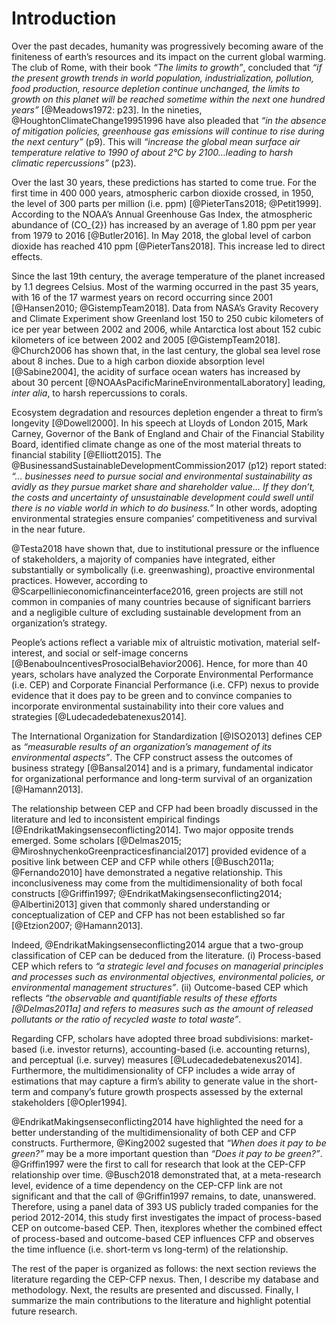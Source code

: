 
# Introduction {-}

Over the past decades, humanity was progressively becoming aware of the finiteness of earth’s resources and its impact on the current global warming. The club of Rome, with their book *"The limits to growth"*, concluded that  *"if the present growth trends in world population, industrialization, pollution, food production, resource depletion continue unchanged, the limits to growth on this planet will be reached sometime within the next one hundred years"* [@Meadows1972: p23]. In the nineties, @HoughtonClimateChange19951996 have also pleaded that *"in the absence of mitigation policies, greenhouse gas emissions will continue to rise during the next century"* (p9). This will *"increase the global mean surface air temperature relative to 1990 of about 2°C by 2100...leading to harsh climatic repercussions"* (p23). 

Over the last 30 years, these predictions has started to come true. For the first time in 400 000 years, atmospheric carbon dioxide crossed, in 1950, the level of 300 parts per million\footnote{A concentration of 300 ppm means that for every million air particles, 300 of them are carbon dioxide molecules, namely a carbon concentration of 0.03\%.} (i.e. ppm) [@PieterTans2018; @Petit1999]. According to the NOAA's Annual Greenhouse Gas Index, the atmospheric abundance of \(CO_{2}\) has increased by an average of 1.80 ppm per year from 1979 to 2016 [@Butler2016]. In May 2018, the global level of carbon dioxide has reached 410 ppm [@PieterTans2018]. This increase led to direct effects.

Since the last 19th century, the average temperature of the planet increased by 1.1 degrees Celsius. Most of the warming occurred in the past 35 years, with 16 of the 17 warmest years on record occurring since 2001 [@Hansen2010; @GistempTeam2018]. Data from NASA's Gravity Recovery and Climate Experiment show Greenland lost 150 to 250 cubic kilometers of ice per year between 2002 and 2006, while Antarctica lost about 152 cubic kilometers of ice between 2002 and 2005 [@GistempTeam2018]. @Church2006 has shown that, in the last century, the global sea level rose about 8 inches. Due to a high carbon dioxide absorption level [@Sabine2004], the acidity of surface ocean waters has increased by about 30 percent [@NOAAsPacificMarineEnvironmentalLaboratory] leading, *inter alia*, to harsh repercussions to corals.

Ecosystem degradation and resources depletion engender a threat to firm’s longevity [@Dowell2000]. In his speech at Lloyds of London 2015, Mark Carney, Governor of the Bank of England and Chair of the Financial Stability Board, identified climate change as one of the most material threats to financial stability [@Elliott2015]. The @BusinessandSustainableDevelopmentCommission2017 (p12) report stated: *"... businesses need to pursue social and environmental sustainability as avidly as they pursue market share and shareholder value... If they don’t, the costs and uncertainty of unsustainable development could swell until there is no viable world in which to do business."* In other words, adopting environmental strategies ensure companies' competitiveness and survival in the near future.

@Testa2018 have shown that, due to institutional pressure or the influence of stakeholders, a majority of companies have integrated, either substantially or symbolically (i.e. greenwashing), proactive environmental practices. However, according to @Scarpellinieconomicfinanceinterface2016, green projects are still not common in companies of many countries because of significant barriers and a negligible culture of excluding sustainable development from an organization’s strategy. 

People’s actions reflect a variable mix of altruistic motivation, material self-interest, and social or self-image concerns [@BenabouIncentivesProsocialBehavior2006]. Hence, for more than 40 years, scholars have analyzed the Corporate Environmental Performance (i.e. CEP) and Corporate Financial Performance (i.e. CFP) nexus to provide evidence that it does pay to be green and to convince companies to incorporate environmental sustainability
into their core values and strategies [@Ludecadedebatenexus2014]. 

The International Organization for Standardization [@ISO2013] defines CEP as *“measurable results of an organization’s management of its environmental aspects”*. The CFP construct assess the outcomes of business strategy [@Bansal2014] and is a primary, fundamental indicator for organizational performance and long-term survival of an organization [@Hamann2013]. 

The relationship between CEP and CFP had been broadly discussed in the literature and led to inconsistent empirical findings [@EndrikatMakingsenseconflicting2014]. Two major opposite trends emerged. Some scholars [@Delmas2015; @MiroshnychenkoGreenpracticesfinancial2017] provided evidence of a positive link between CEP and CFP while others [@Busch2011a; @Fernando2010] have demonstrated a negative relationship. This inconclusiveness may come from the multidimensionality of both focal constructs [@Griffin1997; @EndrikatMakingsenseconflicting2014; @Albertini2013] given that commonly shared understanding or conceptualization of CEP and CFP has not been established so far [@Etzion2007; @Hamann2013]. 

\newpage
Indeed, @EndrikatMakingsenseconflicting2014 argue that a two-group classification of CEP can be deduced from the literature. (i) Process-based CEP which refers to *"a strategic level and focuses on managerial principles and processes such as environmental objectives, environmental policies, or environmental management structures"*. (ii) Outcome-based CEP which reflects *"the observable and quantifiable results of these efforts [@Delmas2011a] and refers to measures such as the amount of released pollutants or the ratio of recycled waste to total waste"*. 

Regarding CFP, scholars have adopted three broad subdivisions: market-based (i.e. investor returns), accounting-based (i.e. accounting returns), and perceptual (i.e. survey) measures [@Ludecadedebatenexus2014]. Furthermore, the multidimensionality of CFP includes a wide array of estimations that may capture a firm’s ability to generate value in the short-term and company’s future growth prospects assessed by the external stakeholders [@Opler1994].

@EndrikatMakingsenseconflicting2014 have highlighted the need for a better understanding of the multidimensionality of both CEP and CFP constructs. Furthermore, @King2002 sugested that *“When does it pay to be green?”* may be a more important question than *“Does it pay to be green?”*. @Griffin1997 were the first to call for research that look at the CEP-CFP relationship over time. @Busch2018 demonstrated that, at a meta-research level, evidence of a time dependency on the CEP-CFP link are not significant and that the call of @Griffin1997 remains, to date, unanswered. Therefore, using a panel data of 393 US publicly traded companies for the period 2012-2014, this study first investigates the impact of process-based CEP on outcome-based CEP. Then, itexplores whether the combined effect of process-based and outcome-based CEP influences CFP and observes the time influence (i.e. short-term vs long-term) of the relationship.


The rest of the paper is organized as follows: the next section reviews the literature regarding the CEP-CFP nexus. Then, I describe my database and methodology. Next, the results are presented and discussed. Finally, I summarize the main contributions to the literature and highlight potential future research.




